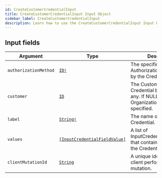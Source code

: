 ```yaml
---
id: CreateCustomerCredentialInput
title: CreateCustomerCredentialInput Input Object
sidebar_label: CreateCustomerCredentialInput
description: Learn how to use the CreateCustomerCredentialInput Input Object for Prismatic's API.
---
```


## Input fields

| Argument              | Type                                                                                   | Description                                                                                  |
| --------------------- | -------------------------------------------------------------------------------------- | -------------------------------------------------------------------------------------------- |
| `authorizationMethod` | [`ID!`](api/schema/scalar/ID.mdx)                                                      | The specific AuthorizationMethod used by the Credential.                                     |
| `customer`            | [`ID`](api/schema/scalar/ID.mdx)                                                       | The Customer the Credential belongs to, if any. If NULL then Organization will be specified. |
| `label`               | [`String!`](api/schema/scalar/String.mdx)                                              | The name of the Credential.                                                                  |
| `values`              | [`[InputCredentialFieldValue]`](api/schema/input_object/InputCredentialFieldValue.mdx) | A list of InputCredentialFieldValues that contain the values for the CredentialFields.       |
| `clientMutationId`    | [`String`](api/schema/scalar/String.mdx)                                               | A unique identifier for the client performing the mutation.                                  |
